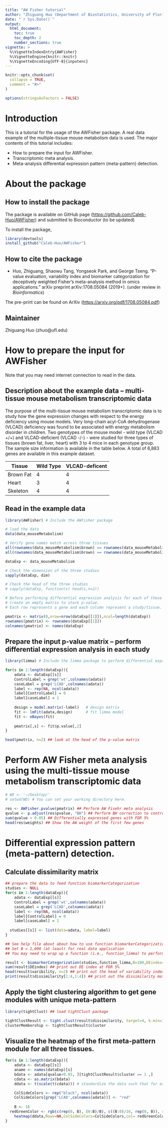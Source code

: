 ```yaml
---
title: "AW Fisher tutorial"
author: "Zhiguang Huo (Department of Biostatistics, University of Florida)"
date: "`r Sys.Date()`"
output: 
  html_document:
    toc: true
    toc_depth: 2
    number_sections: true
vignette: >
  %\VignetteIndexEntry{AWFisher}
  %\VignetteEngine{knitr::knitr}
  %\VignetteEncoding{UTF-8}{inputenc}
---
```



```r
knitr::opts_chunk$set(
  collapse = TRUE,
  comment = "#>"
)

options(stringsAsFactors = FALSE)
```


# Introduction

This is a tutorial for the usage of the AWFisher package.
A real data example of the multiple-tissue mouse metabolism data is used.
The major contents of this tutorial includes:

- How to prepare the input for AWFisher.
- Transcriptomic meta analysis.
- Meta-analysis differential expression pattern (meta-pattern) detection.

# About the package

## How to install the package

The package is available on GitHub page  ([https://github.com/Caleb-Huo/AWFisher](https://github.com/Caleb-Huo/AWFisher))
and submitted to Bioconductor (to be updated)

To install the package, 

```r
library(devtools)
install_github("Caleb-Huo/AWFisher")
```

## How to cite the package

- Huo, Zhiguang, Shaowu Tang, Yongseok Park, and George Tseng. "P-value evaluation, variability index and biomarker categorization for deceptively weighted Fisher's meta-analysis method in omics applications." arXiv preprint arXiv:1708.05084 (2019+). (under review in *Bioinformatics*)

The pre-print can be found on ArXiv ([https://arxiv.org/pdf/1708.05084.pdf](https://arxiv.org/pdf/1708.05084.pdf))

## Maintainer

Zhiguang Huo (zhuo@ufl.edu)

# How to prepare the input for AWFisher

Note that you may need internet connection to read in the data.

## Description about the example data -- multi-tissue mouse metabolism transcriptomic data

The purpose of the multi-tissue mouse metabolism transcriptomic data is to study how the gene expression changes with respect to the energy deficiency using mouse models. 
Very long-chain acyl-CoA dehydrogenase (VLCAD) deficiency was found to be associated with
energy metabolism disorder in children.
Two genotypes of the mouse model - wild type (VLCAD +/+) and VLCAD-deficient (VLCAD -/-) -
were studied for three types of tissues (brown fat, liver, heart) with 3 to 4 mice in each genotype group.
The sample size information is available in the table below.
A total of 6,883 genes are available in this example dataset.

Tissue        | Wild Type   | VLCAD-deficent
------------- | ------------| ------------
Brown Fat     | 4           | 4
Heart         | 3           | 4
Skeleton      | 4           | 4  


## Read in the example data

```r
library(AWFisher) # Include the AWFisher package

# load the data
data(data_mouseMetabolism)

# Verify gene names match across three tissues
all(rownames(data_mouseMetabolism$brown) == rownames(data_mouseMetabolism$heart))
all(rownames(data_mouseMetabolism$brown) == rownames(data_mouseMetabolism$liver))

dataExp <- data_mouseMetabolism

# Check the dimension of the three studies
sapply(dataExp, dim)

# Check the head of the three studies
# sapply(dataExp, function(x) head(x,n=2))

# Before performing differential expression analysis for each of these three tissues.
# Create an empty matrix to store p-value. 
# Each row represents a gene and each column represent a study/tissue. 

pmatrix <- matrix(0,nrow=nrow(dataExp[[1]]),ncol=length(dataExp)) 
rownames(pmatrix) <- rownames(dataExp[[1]])
colnames(pmatrix) <- names(dataExp)
```

## Prepare the input p-value matrix -- perform differential expression analysis in each study
```r
library(limma) # Include the limma package to perform differential expression analyses for the microarray data

for(s in 1:length(dataExp)){
	adata <- dataExp[[s]]
	ControlLabel = grep('wt',colnames(adata))
	caseLabel = grep('LCAD',colnames(adata))
	label <- rep(NA, ncol(adata))
	label[ControlLabel] = 0
	label[caseLabel] = 1
	
	design = model.matrix(~label)	# design matrix
	fit <- lmFit(adata,design)		# fit limma model
	fit <- eBayes(fit)		
	
	pmatrix[,s] <- fit$p.value[,2]
}

head(pmatrix, n=2) ## look at the head of the p-value matrix
```



# Perform AW Fisher meta analysis using the multi-tissue mouse metabolism transcriptomic data

```r
# WD <- '~/Desktop/'
# setwd(WD) # You can set your working directory here. 

res <- AWFisher.pvalue(pmatrix) ## Perform AW Fisehr meta analysis
qvalue <- p.adjust(res$pvalue, "BH") ## Perform BH correction to control for multiple comparison.
sum(qvalue < 0.05) ## Differentially expressed genes with FDR 5%
head(res$weights) ## Show the AW weight of the first few genes
```

# Differential expression pattern (meta-pattern) detection.

## Calculate dissimilarity matrix

```r
## prepare the data to feed function biomarkerCategorization
studies <- NULL
for(s in 1:length(dataExp)){
	adata <- dataExp[[s]]
	ControlLabel = grep('wt',colnames(adata))
	caseLabel = grep('LCAD',colnames(adata))
	label <- rep(NA, ncol(adata))
	label[ControlLabel] = 0
	label[caseLabel] = 1
	
  studies[[s]] <- list(data=adata, label=label)
}

## See help file about about how to use function biomarkerCategorization.
## Set B = 1,000 (at least) for real data application
## You may need to wrap up a function (i.e., function_limma) to perform differential expression analysis for each study.

result <- biomarkerCategorization(studies,function_limma,B=100,DEindex=NULL)
sum(result$DEindex) ## print out DE index at FDR 5%
head(result$varibility, n=2) ## print out the head of variability index
print(result$dissimilarity[1:4,1:4]) ## print out the dissimilarity matrix
```

## Apply the tight clustering algorithm to get gene modules with unique meta-pattern

```r
library(tightClust) ## load tightClust package

tightClustResult <- tight.clust(result$dissimilarity, target=4, k.min=15, random.seed=15213)
clusterMembership <- tightClustResult$cluster
```


## Visualize the heatmap of the first meta-pattern module for all three tissues.
```r

for(s in 1:length(dataExp)){
	adata <- dataExp[[s]]
	aname <- names(dataExp)[s]
	bdata <- adata[qvalue<0.05, ][tightClustResult$cluster == 1 ,]
	cdata <- as.matrix(bdata)
	ddata <- t(scale(t(cdata))) # standardize the data such that for each gene, the mean is 0 and sd is 1.

	ColSideColors <- rep("black", ncol(adata))
	ColSideColors[grep('LCAD',colnames(adata))] <- "red"
	
	B <- 16
  redGreenColor <- rgb(c(rep(0, B), (0:B)/B), c((B:0)/16, rep(0, B)), rep(0, 2*B+1))
	heatmap(ddata,Rowv=NA,ColSideColors=ColSideColors,col= redGreenColor ,scale='none',Colv=NA, main=aname)
}
```

